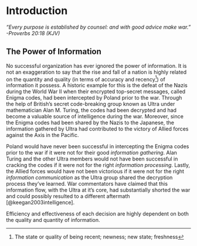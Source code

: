 # Introduction

<!-- __Goal__  -->

<!--  1. Communicate a deeper understanding of the usefulness of the procedures discussed in data collection and summarization -->
<!--  2. Create and generate different forms of graphical representations of data to convey information -->
_“Every purpose is established by counsel: and with good advice make war.” -Proverbs 20:18 (KJV)_

## The Power of Information

No successful organization has ever ignored the power of information. It is not an exaggeration to say that the rise and fall of a nation is highly related on the quantity and quality (in terms of accuracy and recency^[The state or quality of being recent; newness; new state; freshness]) of information it possess. A historic example for this is the defeat of the Nazis during the World War II when their encrypted top-secret messages, called Enigma codes, had been intercepted by Poland prior to the war. Through the help of British's secret code-breaking group known as Ultra under mathematician Alan M. Turing, the codes had been decrypted and had become a valuable source of intelligence during the war. Moreover, since the Enigma codes had been shared by the Nazis to the Japanese, the information gathered by Ultra had contributed to the victory of Allied forces against the Axis in the Pacific. 

Poland would have never been successful in intercepting the Enigma codes prior to the war if it were not for their good _information gathering_. Alan Turing and the other Ultra members would not have been successful in cracking the codes if it were not for the right _information processing_. Lastly, the Allied forces would have not been victorious if it were not for the right _information communication_ as the Ultra group shared the decryption process they've learned. War commentators have claimed that this information flow, with the Ultra at it's core, had substantially shorted the war and could possibly resulted to a different aftermath [@keegan2003intelligence].

Efficiency and effectiveness of each decision are highly dependent on both the quality and quantity of information.

<!-- The most common definition of information is that it is data which is organized and specified for certain purpose, is accurate and timely, in a context which gives it value and importance and can possibly lead to widening of understanding on a subject or decrease uncertainty. Importance of information lies within a fact that it can affect decision making, behaviour or an outcome of certain event. For example, on a stock exchange if there is an information of company reporting significant decrease in profits the price of shares is falling not because of decrease itself but because of the information of it which causes share owners to sell their shares causing the decrease in price. -->

<!-- Proper information is needed to perform various management functions, utilise many management techniques (such as SWOT analysis, PEST analysis), prepare strategic decisions. So it is important do prepare and maintain efficient information system within the organization.  -->


<!-- ## The importance of data in decision-making -->

<!-- The ability to make effective decisions is crucial to an organization's survival in today's tumultuous business environment. In order for -->
<!-- firms to evaluate alternatives and make informed choices they must have -->
<!-- reliable and timely data upon which to make their decisions. Consequently, -->
<!-- the development of effective data management techniques is of central importance to an organization. Yet, many firms are learning that this is no -->
<!-- easy task as they find themselves inundated with nearly overwhelming -->
<!-- amounts of data. Assessing the specific data management issues firms face -->
<!-- and the development of an effective methodology to address these issues is -->
<!-- a central focus of this chapter. Specifically, this chapter explores data -->
<!-- management from a cybernetic approach and focuses on methods of transforming various forms of structured and semi-structured data into structured, useful data that an organization can utilize to make effective, informed decisions. -->


<!-- ## Impact of information on decision-making  -->

<!-- The quantity and quality of the information affects the efficiency and rationality of decisions. Choosing appropriate criteria for the selection of options (making a decision) is one of the fundamental problems of decision theory. One of the first selection criteria was established by the mainstream quantitative approach (operations research) and is on the search for the optimal solution, best under given circumstances. -->

<!-- The decision making process can be described as a process of transformation of information. Therefore, when considering the decision managers must take into account the issues of information processes, or more broadly, information and analysis of decision-making. This approach leads to following interpretation of the decision: -->

<!--   - Information is a kind of material for decision -->
<!--   - Any decision is also information for subsequent decisions -->
<!--   - The decision is information that causes action taken by subordinates or decisions of other managers. -->

<!-- Most of the information needed for managers is used to plan and control operations and to realization of their responsibility. Depending on the level in the hierarchy nature of the information needed by managers differs. Top management takes strategic decisions on major long-term perspective, and also formulate general objectives of the organization. At this level most useful information is obtained from the environment, and partly from inside information. Middle management makes tactical decisions and implements the policy set by the chief executives. They need internal and external information for both control and planning. Lower-level management (operational) mainly deals with current affairs, and therefore requires detailed inside information. Because the decision-making is a process of information processing, managers can be regarded as entities selecting and processing the information to make a decision.  -->